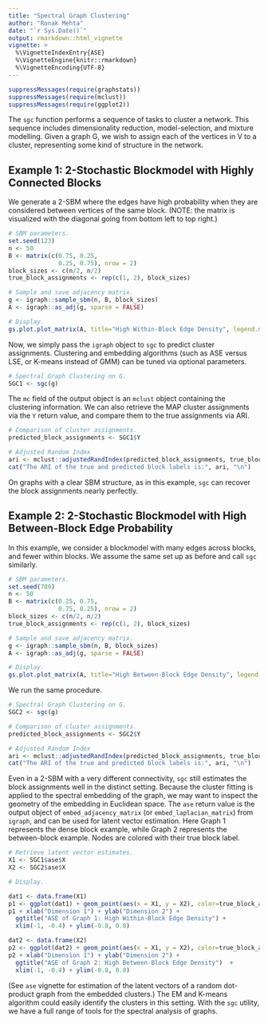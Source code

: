 ---
title: "Spectral Graph Clustering"
author: "Ronak Mehta"
date: "`r Sys.Date()`"
output: rmarkdown::html_vignette
vignette: >
  %\VignetteIndexEntry{ASE}
  %\VignetteEngine{knitr::rmarkdown}
  %\VignetteEncoding{UTF-8}
---

```{r, warning=FALSE, echo=FALSE}
suppressMessages(require(graphstats))
suppressMessages(require(mclust))
suppressMessages(require(ggplot2))
```

The `sgc` function performs a sequence of tasks to cluster a network. This sequence includes dimensionality reduction, model-selection, and mixture modelling. Given a graph G, we wish to assign each of the vertices in V to a cluster, representing some kind of structure in the network. 

## Example 1: 2-Stochastic Blockmodel with Highly Connected Blocks

We generate a 2-SBM where the edges have high probability when they are considered between vertices of the same block. (NOTE: the matrix is visualized with the diagonal going from bottom left to top right.)

```{r, fig.height=4.25, fig.width=5}

# SBM parameters.
set.seed(123)
n <- 50
B <- matrix(c(0.75, 0.25,
              0.25, 0.75), nrow = 2)
block_sizes <- c(n/2, n/2)
true_block_assignments <- rep(c(1, 2), block_sizes)

# Sample and save adjacency matrix.
g <- igraph::sample_sbm(n, B, block_sizes)
A <- igraph::as_adj(g, sparse = FALSE)

# Display.
gs.plot.plot_matrix(A, title="High Within-Block Edge Density", legend.name="Connection", ffactor = TRUE)

```

Now, we simply pass the `igraph` object to `sgc` to predict cluster assignments. Clustering and embedding algorithms (such as ASE versus LSE, or K-means instead of GMM) can be tuned via optional parameters.

```{r, fig.height=4.25, fig.width=5}

# Spectral Graph Clustering on G.
SGC1 <- sgc(g)

```

The `mc` field of the output object is an `mclust` object containing the clustering information. We can also retrieve the MAP cluster assignments via the `Y` return value, and compare them to the true assignments via ARI.

```{r, fig.height=4.25, fig.width=5}

# Comparison of cluster assignments.
predicted_block_assignments <- SGC1$Y

# Adjusted Random Index 
ari <- mclust::adjustedRandIndex(predicted_block_assignments, true_block_assignments)
cat("The ARI of the true and predicted block labels is:", ari, "\n")

```

On graphs with a clear SBM structure, as in this example, `sgc` can recover the block assignments nearly perfectly.

## Example 2: 2-Stochastic Blockmodel with High Between-Block Edge Probability

In this example, we consider a blockmodel with many edges across blocks, and fewer within blocks. We assume the same set up as before and call `sgc` similarly.

```{r, fig.height=4.25, fig.width=5}

# SBM parameters.
set.seed(789)
n <- 50
B <- matrix(c(0.25, 0.75,
              0.75, 0.25), nrow = 2)
block_sizes <- c(n/2, n/2)
true_block_assignments <- rep(c(1, 2), block_sizes)

# Sample and save adjacency matrix.
g <- igraph::sample_sbm(n, B, block_sizes)
A <- igraph::as_adj(g, sparse = FALSE)

# Display.
gs.plot.plot_matrix(A, title="High Between-Block Edge Density", legend.name="Connection", ffactor = TRUE)

```

We run the same procedure.

```{r, fig.height=4.25, fig.width=5}

# Spectral Graph Clustering on G.
SGC2 <- sgc(g)

# Comparison of cluster assignments.
predicted_block_assignments <- SGC2$Y

# Adjusted Random Index 
ari <- mclust::adjustedRandIndex(predicted_block_assignments, true_block_assignments)
cat("The ARI of the true and predicted block labels is:", ari, "\n")

```

Even in a 2-SBM with a very different connectivity, `sgc` still estimates the block assignments well in the distinct setting. Because the cluster fitting is applied to the spectral embedding of the graph, we may want to inspect the geometry of the embedding in Euclidean space. The `ase` return value is the output object of `embed_adjacency_matrix` (or `embed_laplacian_matrix`) from `igraph`, and can be used for latent vector estimation. Here Graph 1 represents the dense block example, while Graph 2 represents the between-block example. Nodes are colored with their true block label.

```{r, fig.height=4.25, fig.width=5}

# Retrieve latent vector estimates.
X1 <- SGC1$ase$X
X2 <- SGC2$ase$X

# Display.

dat1 <- data.frame(X1)
p1 <- ggplot(dat1) + geom_point(aes(x = X1, y = X2), color=true_block_assignments)
p1 + xlab("Dimension 1") + ylab("Dimension 2") + 
  ggtitle("ASE of Graph 1: High Within-Block Edge Density") + 
  xlim(-1, -0.4) + ylim(-0.8, 0.8)
```

```{r, fig.height=4.25, fig.width=5}
dat2 <- data.frame(X2)
p2 <- ggplot(dat2) + geom_point(aes(x = X1, y = X2), color=true_block_assignments)
p2 + xlab("Dimension 1") + ylab("Dimension 2") + 
  ggtitle("ASE of Graph 2: High Between-Block Edge Density")  + 
  xlim(-1, -0.4) + ylim(-0.8, 0.8)
```

(See `ase` vignette for estimation of the latent vectors of a random dot-product graph from the embedded clusters.) The EM and K-means algorithm could easily identify the clusters in this setting. With the `sgc` utility, we have a full range of tools for the spectral analysis of graphs.
